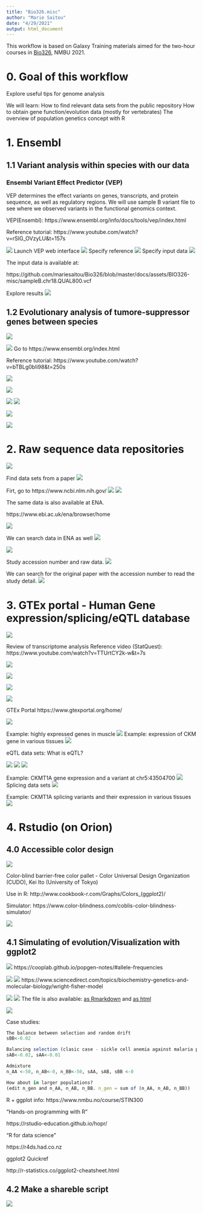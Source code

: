 ```yaml
---
title: "Bio326.misc"
author: "Marie Saitou"
date: "4/29/2021"
output: html_document
---
```





This workflow is based on Galaxy Training materials aimed for the two-hour courses in [Bio326](https://www.nmbu.no/course/BIO326), NMBU 2021.

# 0. Goal of this workflow
Explore useful tips for genome analysis

We will learn:
How to find relevant data sets from the public repository
How to obtain gene function/evolution data (mostly for vertebrates)
The overview of population genetics concept with R



# 1. Ensembl 
## 1.1 Variant analysis within species with our data

### Ensembl Variant Effect Predictor (VEP)
VEP determines the effect variants on genes, transcripts, and protein sequence, as well as regulatory regions.
We will use sample B variant file to see where we observed variants in the functional genomics context.

VEP(Ensembl): https://www.ensembl.org/info/docs/tools/vep/index.html

Reference tutorial: https://www.youtube.com/watch?v=rSIG_OVzyLU&t=157s

![](assets/BIO326-misc/Slide6.png)
Launch VEP web interface
![](assets/BIO326-misc/Slide7.png)
Specify reference
![](assets/BIO326-misc/Slide8.png)
Specify input data
![](assets/BIO326-misc/Slide9.png)

The input data is available at:

https://github.com/mariesaitou/Bio326/blob/master/docs/assets/BIO326-misc/sampleB.chr18.QUAL800.vcf

Explore results
![](assets/BIO326-misc/Slide10.png)

## 1.2 Evolutionary analysis of tumore-suppressor genes between species
![](assets/BIO326-misc/Slide11.png)

![](assets/BIO326-misc/Slide12.png)
Go to https://www.ensembl.org/index.html

Reference tutorial: https://www.youtube.com/watch?v=bTBLg0bIi98&t=250s


![](assets/BIO326-misc/Slide13.png)

![](assets/BIO326-misc/Slide14.png)


![](assets/BIO326-misc/Slide15.png)
![](assets/BIO326-misc/Slide16.png)

![](assets/BIO326-misc/Slide17.png)

![](assets/BIO326-misc/Slide18.png)

# 2. Raw sequence data repositories 


![](assets/BIO326-misc/Slide20.png)

Find data sets from a paper
![](assets/BIO326-misc/Slide21.png)


Firt, go to https://www.ncbi.nlm.nih.gov/
![](assets/BIO326-misc/Slide22.png)
![](assets/BIO326-misc/Slide23.png)

The same data is also available at ENA.

https://www.ebi.ac.uk/ena/browser/home

![](assets/BIO326-misc/Slide24.png)

We can search data in ENA as well 
![](assets/BIO326-misc/Slide25.png)

![](assets/BIO326-misc/Slide26.png)

Study accession number and raw data.
![](assets/BIO326-misc/Slide27.png)

We can search for the original paper with the accession number to read the study detail.
![](assets/BIO326-misc/Slide28.png)


# 3. GTEx portal - Human Gene expression/splicing/eQTL database
![](assets/BIO326-misc/Slide30.png)

Review of transcriptome analysis
Reference video (StatQuest): https://www.youtube.com/watch?v=TTUrtCY2k-w&t=7s

![](assets/BIO326-misc/Slide31.png)

![](assets/BIO326-misc/Slide32.png)

![](assets/BIO326-misc/Slide33.png)

![](assets/BIO326-misc/Slide34.png)

GTEx Portal 
https://www.gtexportal.org/home/

![](assets/BIO326-misc/Slide35.png)

Example: highly expressed genes in muscle
![](assets/BIO326-misc/Slide36.png)
Example: expression of CKM gene in various tissues
![](assets/BIO326-misc/Slide37.png)

eQTL data sets: What is eQTL? 

![](assets/BIO326-misc/Slide38.png)
![](assets/BIO326-misc/Slide39.png)
![](assets/BIO326-misc/Slide40.png)

Example: CKMT1A gene expression and a variant at chr5:43504700
![](assets/BIO326-misc/Slide41.png)
Splicing data sets
![](assets/BIO326-misc/Slide42.png)

Example: CKMT1A splicing variants and their expression in various tissues
![](assets/BIO326-misc/Slide43.png)


# 4. Rstudio (on Orion)

## 4.0 Accessible color design
![](assets/BIO326-misc/Slide44.png)

Color-blind barrier-free color pallet - Color Universal Design Organization (CUDO), Kei Ito (University of Tokyo)

Use in R: http://www.cookbook-r.com/Graphs/Colors_(ggplot2)/

Simulator: https://www.color-blindness.com/coblis-color-blindness-simulator/

![](assets/BIO326-misc/Slide45.png)



##	4.1 Simulating of evolution/Visualization with ggplot2

![](assets/BIO326-misc/Slide46.png)
https://cooplab.github.io/popgen-notes/#allele-frequencies



![](assets/BIO326-misc/Slide47.png)
![](assets/BIO326-misc/Slide48.png)
https://www.sciencedirect.com/topics/biochemistry-genetics-and-molecular-biology/wright-fisher-model




![](assets/BIO326-misc/Slide49.png)
![](assets/BIO326-misc/Slide50.png)
The file is also available:
[as Rmarkdown](https://github.com/mariesaitou/Bio326/blob/master/docs/assets/BIO326-misc/popgen.simu.Rmd) and [as html](popgen.simu.html)


![](assets/BIO326-misc/Slide51.png)

Case studies:
```r
The balance between selection and random drift
sBB<-0.02

Balancing selection (clasic case - sickle cell anemia against malaria parasites)
sAB<-0.02, sAA<-0.01

Admixture
n_AA <-50, n_AB<-0, n_BB<-50, sAA, sAB, sBB <-0

How about in larger populations?
(edit n_gen and n_AA, n_AB, n_BB. n_gen = sum of (n_AA, n_AB, n_BB))

```

R + ggplot info:
https://www.nmbu.no/course/STIN300

"Hands-on programming with R”

https://rstudio-education.github.io/hopr/

"R for data science" 

https://r4ds.had.co.nz

ggplot2 Quickref

http://r-statistics.co/ggplot2-cheatsheet.html


##	4.2 Make a shareble script
![](assets/BIO326-misc/Slide55.png)

